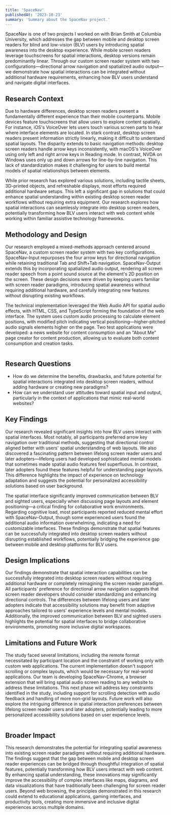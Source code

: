 ```yaml
---
title: 'SpaceNav'
publishedAt: '2023-10-23'
summary: 'Summary about the SpaceNav project.'
---
```


SpaceNav is one of two projects I worked on with Brian Smith at Columbia University, which addresses the gap between mobile and desktop screen readers for blind and low-vision (BLV) users by introducing spatial awareness into the desktop experience. While mobile screen readers leverage touchscreens for spatial interactions, desktop versions remain predominantly linear. Through our custom screen reader system with two configurations—directional arrow navigation and spatialized audio output—we demonstrate how spatial interactions can be integrated without additional hardware requirements, enhancing how BLV users understand and navigate digital interfaces.

## Research Context
Due to hardware differences, desktop screen readers present a fundamentally different experience than their mobile counterparts. Mobile devices feature touchscreens that allow users to explore content spatially. For instance, iOS's VoiceOver lets users touch various screen parts to hear where interface elements are located. In stark contrast, desktop screen readers present information strictly linearly, making it difficult to understand spatial layouts. The disparity extends to basic navigation methods: desktop screen readers handle arrow keys inconsistently, with macOS's VoiceOver using only left and right arrow keys in Reading mode. In contrast, NVDA on Windows uses only up and down arrows for line-by-line navigation. This lack of standardization makes it challenging for users to build mental models of spatial relationships between elements.

While prior research has explored various solutions, including tactile sheets, 3D-printed objects, and refreshable displays, most efforts required additional hardware setups. This left a significant gap in solutions that could enhance spatial understanding within existing desktop screen reader workflows without requiring extra equipment. Our research explores how spatial interactions can seamlessly integrate into desktop screen readers, potentially transforming how BLV users interact with web content while working within familiar assistive technology frameworks.

## Methodology and Design
Our research employed a mixed-methods approach centered around SpaceNav, a custom screen reader system with two key configurations. SpaceNav-Input repurposes the four arrow keys for directional navigation while retaining traditional Tab and Shift+Tab navigation. SpaceNav-Output extends this by incorporating spatialized audio output, rendering all screen reader speech from a point sound source at the element's 2D position on the screen. These design decisions were driven by keeping users familiar with screen reader paradigms, introducing spatial awareness without requiring additional hardware, and carefully integrating new features without disrupting existing workflows.

The technical implementation leveraged the Web Audio API for spatial audio effects, with HTML, CSS, and TypeScript forming the foundation of the web interface. The system uses custom audio processing to calculate element positions, with modified pitch indicating vertical positioning—higher-pitched audio signals elements higher on the page. Two test applications were developed: a news website for content consumption and an "About Me" page creator for content production, allowing us to evaluate both content consumption and creation tasks.

<Image 
    src="/spacenav/about_me_pages.png"
    alt=""
    width={800}
    height={600}
    caption="Two 'About Me' pages that a user study participant built using SpaceNav-Input (the left image) and SpaceNav-Output (the right image)."
/>

## Research Questions
- How do we determine the benefits, drawbacks, and future potential for spatial interactions integrated into desktop screen readers, without adding hardware or creating new paradigms?
- How can we understand user attitudes toward spatial input and output, particularly in the context of applications that mimic real-world websites?

## Key Findings
Our research revealed significant insights into how BLV users interact with spatial interfaces. Most notably, all participants preferred arrow key navigation over traditional methods, suggesting that directional control aligned better with users' spatial understanding of web layouts. We also discovered a fascinating pattern between lifelong screen reader users and later adopters—lifelong users had developed sophisticated mental models that sometimes made spatial audio features feel superfluous. In contrast, later adopters found these features helpful for understanding page layouts. This difference highlights the impact of experience on technology adaptation and suggests the potential for personalized accessibility solutions based on user background.

The spatial interface significantly improved communication between BLV and sighted users, especially when discussing page layouts and element positioning—a critical finding for collaborative work environments. Regarding cognitive load, most participants reported reduced mental effort with SpaceNav-Output, though some experienced users found the additional audio information overwhelming, indicating a need for customizable interfaces. These findings demonstrate that spatial features can be successfully integrated into desktop screen readers without disrupting established workflows, potentially bridging the experience gap between mobile and desktop platforms for BLV users.

<Gif src="/spacenav/spatial_interactions_example.gif" alt="" caption="A visual representation of how spatial interactions are implemented on the first version of our news site, with the user navigating and highlighting HTML elements on the page." />

## Design Implications
Our findings demonstrate that spatial interaction capabilities can be successfully integrated into desktop screen readers without requiring additional hardware or completely reimagining the screen reader paradigm. All participants' preference for directional arrow navigation suggests that screen reader developers should consider standardizing and enhancing directional controls. The differences between lifelong users and later adopters indicate that accessibility solutions may benefit from adaptive approaches tailored to users' experience levels and mental models. Additionally, the improved communication between BLV and sighted users highlights the potential for spatial interfaces to bridge collaborative environments, promoting more inclusive digital workspaces.

## Limitations and Future Work
The study faced several limitations, including the remote format necessitated by participant location and the constraint of working only with custom web applications. The current implementation doesn't support scrolling or complex layouts, which would be necessary for real-world applications. Our team is developing SpaceNav-Chrome, a browser extension that will bring spatial audio screen reading to any website to address these limitations. This next phase will address key constraints identified in the study, including support for scrolling detection with audio feedback and handling of more non-grid layouts. Future work will also explore the intriguing difference in spatial interaction preferences between lifelong screen reader users and later adopters, potentially leading to more personalized accessibility solutions based on user experience levels.

<Image 
    src="/spacenav/chrome_extension.png"
    alt=""
    width={800}
    height={600}
    caption="How we envision the SpaceNav-Chrome system working on standard websites such as CNN, incorporating spatial interactions onto more complicated user interfaces."
/>

## Broader Impact
This research demonstrates the potential for integrating spatial awareness into existing screen reader paradigms without requiring additional hardware. The findings suggest that the gap between mobile and desktop screen reader experiences can be bridged through thoughtful integration of spatial features, potentially transforming how BLV users interact with web content. By enhancing spatial understanding, these innovations may significantly improve the accessibility of complex interfaces like maps, diagrams, and data visualizations that have traditionally been challenging for screen reader users. Beyond web browsing, the principles demonstrated in this research could extend to educational applications, gaming interfaces, and productivity tools, creating more immersive and inclusive digital experiences across multiple domains.
